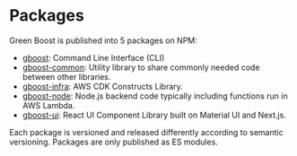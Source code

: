 # Packages

Green Boost is published into 5 packages on NPM:
- [gboost](https://www.npmjs.com/package/gboost): Command Line Interface (CLI)
- [gboost-common](https://www.npmjs.com/package/gboost-common): Utility library to share commonly needed code between other libraries.
- [gboost-infra](https://www.npmjs.com/package/gboost-infra): AWS CDK Constructs Library.
- [gboost-node](https://www.npmjs.com/package/gboost-node): Node.js backend code typically including functions run in AWS Lambda.
- [gboost-ui](https://www.npmjs.com/package/gboost-ui): React UI Component Library built on Material UI and Next.js.

Each package is versioned and released differently according to semantic versioning. Packages are only published as ES modules.
